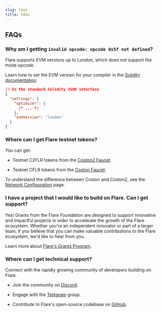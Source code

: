 ```yaml
---
slug: faqs
title: FAQs
---
```


## FAQs

### Why am I getting `invalid opcode: opcode 0x5f not defined`?

Flare supports EVM versions up to London, which does not support the `PUSH0` opcode.

Learn how to set the EVM version for your compiler in the [Solidity documentation](https://docs.soliditylang.org/en/latest/using-the-compiler.html#setting-the-evm-version-to-target).

```json
// In the standard Solidity JSON interface
{
  "settings": {
    "optimizer": {
      /* ... */
    },
    "evmVersion": "london"
  }
}
```

### Where can I get Flare testnet tokens?

You can get:

- Testnet C2FLR tokens from the [Coston2 Faucet](https://faucet.flare.network/coston2).

- Testnet CFLR tokens from the [Coston Faucet](https://faucet.flare.network/coston).

To understand the difference between Coston and Coston2, see the [Network Configuration](../flare/network#configuration) page.

### I have a project that I would like to build on Flare. Can I get support?

Yes! Grants from the Flare Foundation are designed to support innovative and impactful projects in order to accelerate the growth of the Flare ecosystem. Whether you're an independent innovator or part of a larger team, if you believe that you can make valuable contributions to the Flare ecosystem, we'd like to hear from you.

Learn more about [Flare's Grants Program](https://flare.network/grants/).

### Where can I get technical support?

Connect with the rapidly growing community of developers building on Flare.

- Join the community on [Discord](https://discord.com/invite/flarenetwork).

- Engage with the [Telegram](https://t.me/FlareNetwork) group.

- Contribute to Flare's open-source codebase on [GitHub](https://github.com/flare-foundation/).
